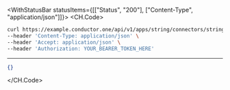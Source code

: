 

<WithStatusBar statusItems={[["Status", "200"], ["Content-Type", "application/json"]]}>
  <CH.Code>
  ```bash Example Request
  curl https://example.conductor.one/api/v1/apps/string/connectors/string/credentials/string \
--header 'Content-Type: application/json' \
--header 'Accept: application/json' \
--header 'Authorization: YOUR_BEARER_TOKEN_HERE'
  ```
  ---

  ```json Example Response
  {}
  ```
  </CH.Code>
</WithStatusBar>
